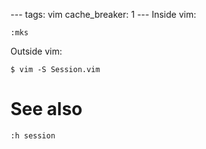 ---
tags: vim
cache_breaker: 1
---
Inside vim:

 :mks

Outside vim:

<pre lang="shell">$ vim -S Session.vim</pre>

= See also =

 :h session
